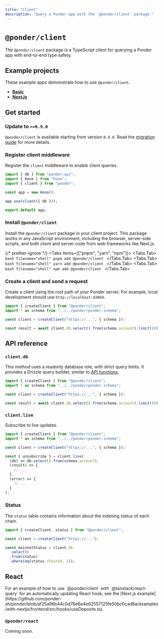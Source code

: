 ```yaml
---
title: "Client"
description: "Query a Ponder app with the `@ponder/client` package."
---
```



# `@ponder/client`

The `@ponder/client` package is a TypeScript client for querying a Ponder app with end-to-end type safety.

## Example projects

These example apps demonstrate how to use `@ponder/client`.

- [**Basic**](https://github.com/ponder-sh/ponder/blob/kjs/live/examples/with-client/client/src/index.ts)
- [**NextJs**](https://github.com/ponder-sh/ponder/blob/kjs/live/examples/with-nextjs/frontend/src/hooks/useDeposits.ts)

## Get started

<Steps>

### Update to `>=0.9.0`

`@ponder/client` is available starting from version `0.9.0`. Read the [migration guide](/docs/migration-guide#090) for more details.

### Register client middleware

Register the `client` middleware to enable client queries.

```ts filename="src/api/index.ts" {7}
import { db } from "ponder:api";
import { Hono } from "hono";
import { client } from "ponder";

const app = new Hono();

app.use(client({ db }));

export default app;
```

### Install `@ponder/client`

Install the `@ponder/client` package in your client project. This package works in any JavaScript environment, including the browser, server-side scripts, and both client and server code from web frameworks like Next.js.

{/* prettier-ignore */}
<Tabs items={["pnpm", "yarn", "npm"]}>
  <Tabs.Tab>
    ```bash filename="shell"
    pnpm add @ponder/client
    ```
  </Tabs.Tab>
  <Tabs.Tab>
    ```bash filename="shell"
    yarn add @ponder/client
    ```
  </Tabs.Tab>
  <Tabs.Tab>
    ```bash filename="shell"
    npm add @ponder/client
    ```
  </Tabs.Tab>
</Tabs>

### Create a client and send a request

Create a client using the root path of your Ponder server. For example, local development should use `http://localhost:42069`.

```ts {4,6}
import { createClient } from "@ponder/client";
import * as schema from "../../ponder/ponder.schema";

const client = createClient("https://...", { schema });

const result = await client.db.select().from(schema.account).limit(10);
```

</Steps>

## API reference

### `client.db`

This method uses a readonly database role, with strict query limits. It provides a Drizzle query builder, similar to [API functions](/docs/query/api-functions#query-the-database).

```ts
import { createClient } from "@ponder/client";
import * as schema from "../../ponder/ponder.schema";

const client = createClient("https://...", { schema });

const result = await client.db.select().from(schema.account).limit(10);
```

### `client.live`

Subscribe to live updates.

```ts
import { createClient } from "@ponder/client";
import * as schema from "../../ponder/ponder.schema";

const client = createClient("https://...", { schema });

const { unsubscribe } = client.live(
  (db) => db.select().from(schema.account),
  (result) => {
    // ...
  },
  (error) => {
    // ...
  }
);
```

### Status

The `status` table contains information about the indexing status of each chain.

```ts {7}
import { createClient, status } from "@ponder/client";

const client = createClient("https://...");

const mainnetStatus = client.db
  .select()
  .from(status)
  .where(eq(status.chainId, 1));
```

## React

<Callout type="default">
  For an example of how to use `@ponder/client` with `@tanstack/react-query` for
  an automatically updating React hook, see the [Next.js
  example](https://github.com/ponder-sh/ponder/blob/af25a96b44c0d76e6e4e62557125fe50bc0cad8a/examples/with-nextjs/frontend/src/hooks/useDeposits.ts).
</Callout>

### `@ponder/react`

Coming soon.

